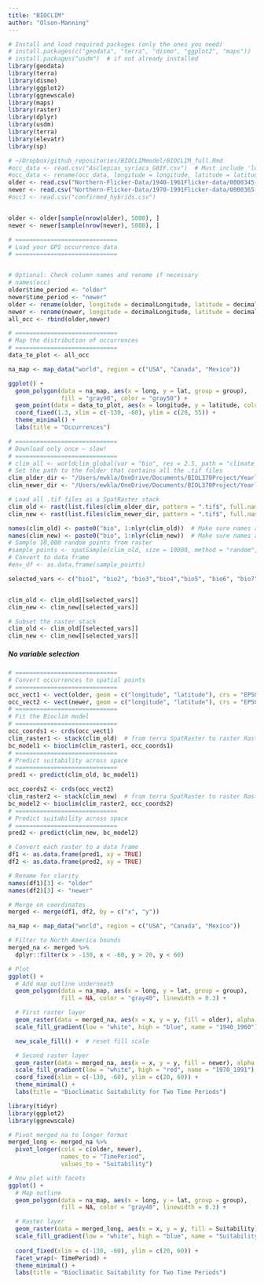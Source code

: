 ```yaml
---
title: "BIOCLIM"
author: "Olson-Manning"
---
```


```r
# Install and load required packages (only the ones you need)
# install.packages(c("geodata", "terra", "dismo", "ggplot2", "maps"))
# install.packages("usdm")  # if not already installed
library(geodata)
library(terra)
library(dismo)
library(ggplot2)
library(ggnewscale)
library(maps)
library(raster)
library(dplyr)
library(usdm)
library(terra)
library(elevatr)
library(sp)

# ~/Dropbox/github_repositories/BIOCLIMmodel/BIOCLIM_full.Rmd
#occ_data <- read.csv("Asclepias_syriaca_GBIF.csv")  # Must include 'longitude' and 'latitude'
#occ_data <- rename(occ_data, longitude = longitude, latitude = latitude)  # if needed
older <- read.csv("Northern-Flicker-Data/1940-1961Flicker-data/0000345-250424135625364/0000345-250424135625364.csv", sep = "\t")  # Must include 'longitude' and 'latitude'
newer <- read.csv("Northern-Flicker-Data/1970-1991Flicker-data/0000365-250424135625364/0000365-250424135625364.csv", sep = "\t")  # Must include 'longitude' and 'latitude'
#occ3 <- read.csv("confirmed_hybrids.csv")


older <- older[sample(nrow(older), 5000), ]
newer <- newer[sample(nrow(newer), 5000), ]

# =============================
# Load your GPS occurrence data
# =============================


# Optional: Check column names and rename if necessary
# names(occ)
older$time_period <- "older"
newer$time_period <- "newer"
older <- rename(older, longitude = decimalLongitude, latitude = decimalLatitude)  # if needed
newer <- rename(newer, longitude = decimalLongitude, latitude = decimalLatitude)  # if needed
all_occ <- rbind(older,newer)

# =============================
# Map the distribution of occurrences
# =============================
data_to_plot <- all_occ

na_map <- map_data("world", region = c("USA", "Canada", "Mexico"))

ggplot() +
  geom_polygon(data = na_map, aes(x = long, y = lat, group = group),
               fill = "gray90", color = "gray50") +
  geom_point(data = data_to_plot, aes(x = longitude, y = latitude, colour = time_period), size = 1) +
  coord_fixed(1.3, xlim = c(-130, -60), ylim = c(20, 55)) +
  theme_minimal() +
  labs(title = "Occurrences")

```

```r
# =============================
# Download only once – slow!
# =============================
# clim_all <- worldclim_global(var = "bio", res = 2.5, path = "climate_data")
# Set the path to the folder that contains all the .tif files
clim_older_dir <- "/Users/ewkla/OneDrive/Documents/BIOL370Project/Yearly-Month-Data/1960/wc2.1_cruts4.06_10m_tmax_1960-1969"
clim_newer_dir <- "/Users/ewkla/OneDrive/Documents/BIOL370Project/Yearly-Month-Data/1990/wc2.1_cruts4.06_10m_tavg_1990-1999/"

# Load all .tif files as a SpatRaster stack
clim_old <- rast(list.files(clim_older_dir, pattern = ".tif$", full.names = TRUE))
clim_new <- rast(list.files(clim_newer_dir, pattern = ".tif$", full.names = TRUE))

names(clim_old) <- paste0("bio", 1:nlyr(clim_old))  # Make sure names are clean
names(clim_new) <- paste0("bio", 1:nlyr(clim_new))  # Make sure names are clean
# Sample 10,000 random points from raster
#sample_points <- spatSample(clim_old, size = 10000, method = "random", na.rm = TRUE)
# Convert to data frame
#env_df <- as.data.frame(sample_points)

selected_vars <- c("bio1", "bio2", "bio3","bio4","bio5", "bio6", "bio7", "bio8", "bio9", "bio10", "bio11", "bio12", "bio13", "bio14", "bio15", "bio16", "bio17", "bio18", "bio19")


clim_old <- clim_old[[selected_vars]]
clim_new <- clim_new[[selected_vars]]

# Subset the raster stack
clim_old <- clim_old[[selected_vars]]
clim_new <- clim_new[[selected_vars]]
```

##### No variable selection
```r
# =============================
# Convert occurrences to spatial points
# =============================
occ_vect1 <- vect(older, geom = c("longitude", "latitude"), crs = "EPSG:4326")
occ_vect2 <- vect(newer, geom = c("longitude", "latitude"), crs = "EPSG:4326")
# =============================
# Fit the Bioclim model
# =============================
occ_coords1 <- crds(occ_vect1)
clim_raster1 <- stack(clim_old)  # from terra SpatRaster to raster RasterStack
bc_model1 <- bioclim(clim_raster1, occ_coords1)
# =============================
# Predict suitability across space
# =============================
pred1 <- predict(clim_old, bc_model1)

occ_coords2 <- crds(occ_vect2)
clim_raster2 <- stack(clim_new)  # from terra SpatRaster to raster RasterStack
bc_model2 <- bioclim(clim_raster2, occ_coords2)
# =============================
# Predict suitability across space
# =============================
pred2 <- predict(clim_new, bc_model2)

```

```r
# Convert each raster to a data frame
df1 <- as.data.frame(pred1, xy = TRUE)
df2 <- as.data.frame(pred2, xy = TRUE)

# Rename for clarity
names(df1)[3] <- "older"
names(df2)[3] <- "newer"

# Merge on coordinates
merged <- merge(df1, df2, by = c("x", "y"))

na_map <- map_data("world", region = c("USA", "Canada", "Mexico"))

# Filter to North America bounds
merged_na <- merged %>%
  dplyr::filter(x > -130, x < -60, y > 20, y < 60)

# Plot
ggplot() +
  # Add map outline underneath
  geom_polygon(data = na_map, aes(x = long, y = lat, group = group),
               fill = NA, color = "gray40", linewidth = 0.3) +

  # First raster layer
  geom_raster(data = merged_na, aes(x = x, y = y, fill = older), alpha = 0.6) +
  scale_fill_gradient(low = "white", high = "blue", name = "1940_1960") +

  new_scale_fill() +  # reset fill scale

  # Second raster layer
  geom_raster(data = merged_na, aes(x = x, y = y, fill = newer), alpha = 0.6) +
  scale_fill_gradient(low = "white", high = "red", name = "1970_1991") +
  coord_fixed(xlim = c(-130, -60), ylim = c(20, 60)) +
  theme_minimal() +
  labs(title = "Bioclimatic Suitability for Two Time Periods")

library(tidyr)
library(ggplot2)
library(ggnewscale)

# Pivot merged_na to longer format
merged_long <- merged_na %>%
  pivot_longer(cols = c(older, newer),
               names_to = "TimePeriod",
               values_to = "Suitability")

# Now plot with facets
ggplot() +
  # Map outline
  geom_polygon(data = na_map, aes(x = long, y = lat, group = group),
               fill = NA, color = "gray40", linewidth = 0.3) +

  # Raster layer
  geom_raster(data = merged_long, aes(x = x, y = y, fill = Suitability), alpha = 0.6) +
  scale_fill_gradient(low = "white", high = "blue", name = "Suitability") +
  
  coord_fixed(xlim = c(-130, -60), ylim = c(20, 60)) +
  facet_wrap(~ TimePeriod) +
  theme_minimal() +
  labs(title = "Bioclimatic Suitability for Two Time Periods")


```

